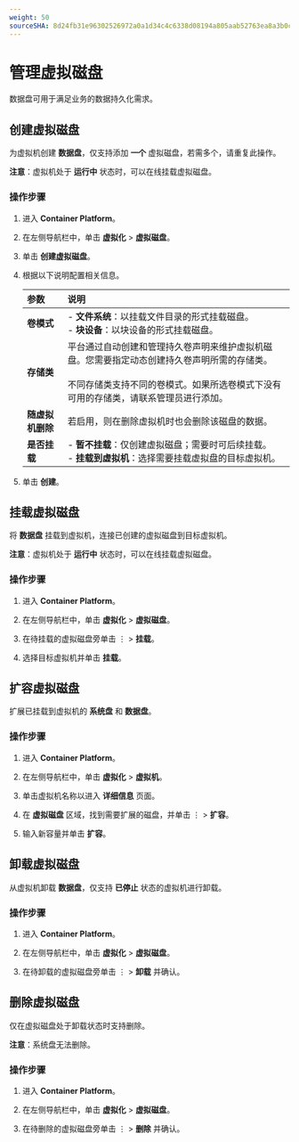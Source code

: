 ```yaml
---
weight: 50
sourceSHA: 8d24fb31e96302526972a0a1d34c4c6338d08194a805aab52763ea8a3b0c60dc
---
```


# 管理虚拟磁盘

数据盘可用于满足业务的数据持久化需求。

## 创建虚拟磁盘

为虚拟机创建 **数据盘**，仅支持添加 **一个** 虚拟磁盘，若需多个，请重复此操作。

**注意**：虚拟机处于 **运行中** 状态时，可以在线挂载虚拟磁盘。

### 操作步骤

1. 进入 **Container Platform**。

2. 在左侧导航栏中，单击 **虚拟化** > **虚拟磁盘**。

3. 单击 **创建虚拟磁盘**。

4. 根据以下说明配置相关信息。

   | 参数                | 说明                                                                                                                                                                                                                                                                                                                                                                                                 |
   | :----------------- | :---------------------------------------------------------------------------------------------------------------------------------------------------------------------------------------------------------------------------------------------------------------------------------------------------------------------------------------------------------------------------------------------------------- |
   | **卷模式**         | - **文件系统**：以挂载文件目录的形式挂载磁盘。<br />- **块设备**：以块设备的形式挂载磁盘。                                                                                                                                                                                                                                                                                                     |
   | **存储类**         | 平台通过自动创建和管理持久卷声明来维护虚拟机磁盘。您需要指定动态创建持久卷声明所需的存储类。<br /><br />不同存储类支持不同的卷模式。如果所选卷模式下没有可用的存储类，请联系管理员进行添加。                                                                                                      |
   | **随虚拟机删除**   | 若启用，则在删除虚拟机时也会删除该磁盘的数据。                                                                                                                                                                                                                                                                                                                   |
   | **是否挂载**       | - **暂不挂载**：仅创建虚拟磁盘；需要时可后续挂载。<br />- **挂载到虚拟机**：选择需要挂载虚拟盘的目标虚拟机。                                                                                                                                                                                                                                 |

5. 单击 **创建**。

## 挂载虚拟磁盘

将 **数据盘** 挂载到虚拟机，连接已创建的虚拟磁盘到目标虚拟机。

**注意**：虚拟机处于 **运行中** 状态时，可以在线挂载虚拟磁盘。

### 操作步骤

1. 进入 **Container Platform**。

2. 在左侧导航栏中，单击 **虚拟化** > **虚拟磁盘**。

3. 在待挂载的虚拟磁盘旁单击 ⋮ > **挂载**。

4. 选择目标虚拟机并单击 **挂载**。

## 扩容虚拟磁盘

扩展已挂载到虚拟机的 **系统盘** 和 **数据盘**。

### 操作步骤

1. 进入 **Container Platform**。

2. 在左侧导航栏中，单击 **虚拟化** > **虚拟机**。

3. 单击虚拟机名称以进入 **详细信息** 页面。

4. 在 **虚拟磁盘** 区域，找到需要扩展的磁盘，并单击 ⋮ > **扩容**。

5. 输入新容量并单击 **扩容**。

## 卸载虚拟磁盘

从虚拟机卸载 **数据盘**，仅支持 **已停止** 状态的虚拟机进行卸载。

### 操作步骤

1. 进入 **Container Platform**。

2. 在左侧导航栏中，单击 **虚拟化** > **虚拟磁盘**。

3. 在待卸载的虚拟磁盘旁单击 ⋮ > **卸载** 并确认。

## 删除虚拟磁盘

仅在虚拟磁盘处于卸载状态时支持删除。

**注意**：系统盘无法删除。

### 操作步骤

1. 进入 **Container Platform**。

2. 在左侧导航栏中，单击 **虚拟化** > **虚拟磁盘**。

3. 在待删除的虚拟磁盘旁单击 ⋮ > **删除** 并确认。
